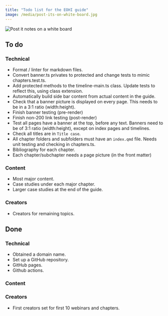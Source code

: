 ```yaml
---
title: "Todo list for the EOHI guide"
image: /media/post-its-on-white-board.jpg
---
```


![](/media/post-its-on-white-board.jpg){alt="Post it notes on a white board" crop="3:1 50%"}

## To do

### Technical

- Format / linter for markdown files.
- Convert banner.ts privates to protected and change tests to mimic chapters.test.ts.
- Add protected methods to the timeline-main.ts class. Update tests to reflect this, using class extension.
- Automatically build side bar content from actual content in the guide.
- Check that a banner picture is displayed on every page. This needs to be in a 3:1 ratio (width:height).
- Finish banner testing (pre-render)
- Finish non-200 link testing (post-render)
- Test all pages have a banner at the top, before any text. Banners need to be of 3:1 ratio (width:height), except on index pages and timelines.
- Check all titles are in `Title case`.
- All chapter folders and subfolders must have an `index.qmd` file. Needs unit testing and checking in chapters.ts.
- Bibliography for each chapter.
- Each chapter/subchapter needs a page picture (in the front matter)

### Content

- Most major content.
- Case studies under each major chapter.
- Larger case studies at the end of the guide.

### Creators

- Creators for remaining topics.

## Done

### Technical

- Obtained a domain name.
- Set up a GitHub repository.
- GitHub pages.
- Github actions.

### Content

### Creators

- First creators set for first 10 webinars and chapters.
